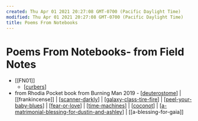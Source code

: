 ```yaml
---
created: Thu Apr 01 2021 20:27:08 GMT-0700 (Pacific Daylight Time)
modified: Thu Apr 01 2021 20:27:08 GMT-0700 (Pacific Daylight Time)
title: Poems From Notebooks
---
```

# Poems From Notebooks- from Field Notes
  - [[FN01]]
    - [[curbers]]
- from Rhodia Pocket book from Burning Man 2019 - [[deuterostome]] | [[frankincense]] | [[scanner-darkly]] | [[galaxy-class-tire-fire]] | [[peel-your-baby-blues]] | [[fear-or-love]] | [[time-machines]] | [[coconot]] | [[a-matrimonial-blessing-for-dustin-and-ashley]] | [[a-blessing-for-gaia]]

[//begin]: # "Autogenerated link references for markdown compatibility"
[curbers]: curbers "curbers"
[deuterostome]: deuterostome "deuterostome"
[scanner-darkly]: ../../archives/roam/scanner-darkly "Scanner Darkly"
[galaxy-class-tire-fire]: ../../projects/the-well-of-being/dust-nugget/galaxy-class-tire-fire "galaxy class tire fire"
[peel-your-baby-blues]: ../../archives/roam/peel-your-baby-blues "peel your baby blues"
[fear-or-love]: ../get-real/fear-or-love "Fear or Joy"
[time-machines]: ../../archives/roam/time-machines "Time Machines"
[coconot]: ../../archives/roam/coconot "coconot"
[a-matrimonial-blessing-for-dustin-and-ashley]: a-matrimonial-blessing-for-dustin-and-ashley "a matrimonial blessing for dustin and ashley"
[//end]: # "Autogenerated link references"